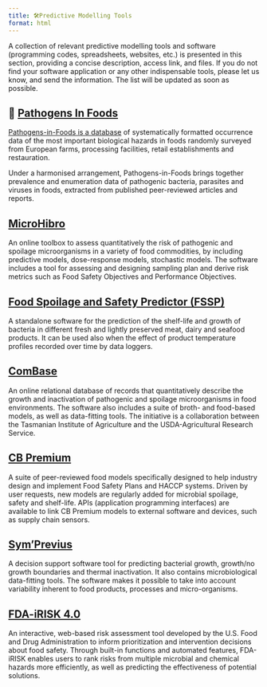 ```yaml
---
title: 🛠️Predictive Modelling Tools
format: html
---
```


A collection of relevant predictive modelling tools and software (programming codes, spreadsheets, websites, etc.) is presented in this section, providing a concise description, access link, and files. If you do not find your software application or any other indispensable tools, please let us know, and send the information. The list will be updated as soon as possible.

## 🔬 [Pathogens In Foods](https://pif.esa.ipb.pt/)

[Pathogens-in-Foods is a database](https://pif.esa.ipb.pt/) of systematically formatted occurrence data of the most important biological hazards in foods randomly surveyed from European farms, processing facilities, retail establishments and restauration.

Under a harmonised arrangement, Pathogens-in-Foods brings together prevalence and enumeration data of pathogenic bacteria, parasites and viruses in foods, extracted from published peer-reviewed articles and reports.

## [MicroHibro](https://microhibro.com/)

An online toolbox to assess quantitatively the risk of pathogenic and spoilage microorganisms in a variety of food commodities, by including predictive models, dose-response models, stochastic models. The software includes a tool for assessing and designing sampling plan and derive risk metrics such as Food Safety Objectives and Performance Objectives.

## [Food Spoilage and Safety Predictor (FSSP)](http://fssp.food.dtu.dk/)

A standalone software for the prediction of the shelf-life and growth of bacteria in different fresh and lightly preserved meat, dairy and seafood products. It can be used also when the effect of product temperature profiles recorded over time by data loggers.

## [ComBase](http://www.combase.cc/index.php/en/)

An online relational database of records that quantitatively describe the growth and inactivation of pathogenic and spoilage microorganisms in food environments. The software also includes a suite of broth- and food-based models, as well as data-fitting tools. The initiative is a collaboration between the Tasmanian Institute of Agriculture and the USDA-Agricultural Research Service.

## [CB Premium](https://www.cbpremium.org/)

A suite of peer-reviewed food models specifically designed to help industry design and implement Food Safety Plans and HACCP systems. Driven by user requests, new models are regularly added for microbial spoilage, safety and shelf-life. APIs (application programming interfaces) are available to link CB Premium models to external software and devices, such as supply chain sensors.

## [Sym'Previus](http://symprevius.eu/en/)

A decision support software tool for predicting bacterial growth, growth/no growth boundaries and thermal inactivation. It also contains microbiological data-fitting tools. The software makes it possible to take into account variability inherent to food products, processes and micro-organisms.

## [FDA-iRISK 4.0](https://www.foodrisk.org/resources/display/2)

An interactive, web-based risk assessment tool developed by the U.S. Food and Drug Administration to inform prioritization and intervention decisions about food safety. Through built-in functions and automated features, FDA-iRISK enables users to rank risks from multiple microbial and chemical hazards more efficiently, as well as predicting the effectiveness of potential solutions.

